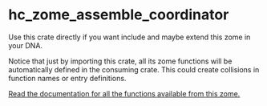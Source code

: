 
<Meta title="Backend/Coordinator" />

# hc_zome_assemble_coordinator

Use this crate directly if you want include and maybe extend this zome in your DNA.

Notice that just by importing this crate, all its zome functions will be automatically defined in the consuming crate. This could create collisions in function names or entry definitions.

[Read the documentation for all the functions available from this zome.](https://docs.rs/hc_zome_assemble_coordinator)
